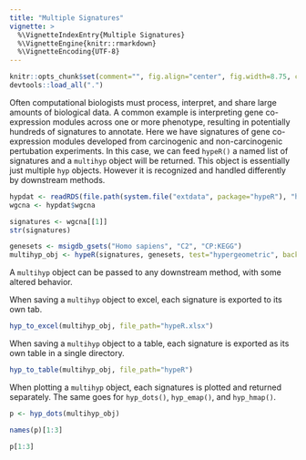 ```yaml
---
title: "Multiple Signatures"
vignette: >
  %\VignetteIndexEntry{Multiple Signatures}
  %\VignetteEngine{knitr::rmarkdown}
  %\VignetteEncoding{UTF-8}
---
```


```r
knitr::opts_chunk$set(comment="", fig.align="center", fig.width=8.75, cache=FALSE)
devtools::load_all(".")
```

Often computational biologists must process, interpret, and share large amounts of biological data. A common example is interpreting gene co-expression modules across one or more phenotype, resulting in potentially hundreds of signatures to annotate. Here we have signatures of gene co-expression modules developed from carcinogenic and non-carcinogenic pertubation experiments. In this case, we can feed `hypeR()` a named list of signatures and a `multihyp` object will be returned. This object is essentially just multiple `hyp` objects. However it is recognized and handled differently by downstream methods.

```r

hypdat <- readRDS(file.path(system.file("extdata", package="hypeR"), "hypdat.rds"))
wgcna <- hypdat$wgcna

```

```r

signatures <- wgcna[[1]]
str(signatures)

```

```r

genesets <- msigdb_gsets("Homo sapiens", "C2", "CP:KEGG")
multihyp_obj <- hypeR(signatures, genesets, test="hypergeometric", background=50000, fdr=0.01, plotting=FALSE)

```

A `multihyp` object can be passed to any downstream method, with some altered behavior.

When saving a `multihyp` object to excel, each signature is exported to its own tab.

```r

hyp_to_excel(multihyp_obj, file_path="hypeR.xlsx")

```

When saving a `multihyp` object to a table, each signature is exported as its own table in a single directory.

```r

hyp_to_table(multihyp_obj, file_path="hypeR")

```

When plotting a `multihyp` object, each signatures is plotted and returned separately. The same goes for `hyp_dots()`, `hyp_emap()`, and `hyp_hmap()`.

```r

p <- hyp_dots(multihyp_obj)

```

```r

names(p)[1:3]

```

```r

p[1:3]

```
